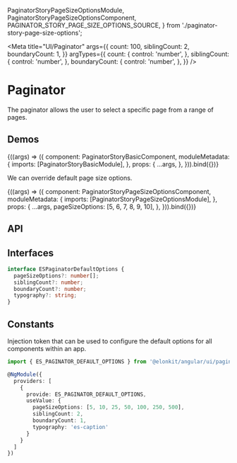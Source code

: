 



  PaginatorStoryPageSizeOptionsModule,
  PaginatorStoryPageSizeOptionsComponent,
  PAGINATOR_STORY_PAGE_SIZE_OPTIONS_SOURCE,
} from './paginator-story-page-size-options';

<Meta
  title="UI/Paginator"
  args={{
    count: 100,
    siblingCount: 2,
    boundaryCount: 1,
  }}
  argTypes={{
    count: {
      control: 'number',
    },
    siblingCount: {
      control: 'number',
    },
    boundaryCount: {
      control: 'number',
    },
  }}
/>

# Paginator

The paginator allows the user to select a specific page from a range of pages.

## Demos

<Canvas source={PAGINATOR_STORY_BASIC_SOURCE}>
  <Story name="Basic" height="270px">
    {((args) => ({
      component: PaginatorStoryBasicComponent,
      moduleMetadata: {
        imports: [PaginatorStoryBasicModule],
      },
      props: {
        ...args,
      },
    })).bind({})}
  </Story>
</Canvas>

We can override default page size options.

<Canvas source={PAGINATOR_STORY_PAGE_SIZE_OPTIONS_SOURCE}>
  <Story name="Page size options" height="250px">
    {((args) => ({
      component: PaginatorStoryPageSizeOptionsComponent,
      moduleMetadata: {
        imports: [PaginatorStoryPageSizeOptionsModule],
      },
      props: {
        ...args,
        pageSizeOptions: [5, 6, 7, 8, 9, 10],
      },
    })).bind({})}
  </Story>
</Canvas>

## API

<ArgsTable of={ESPaginatorComponent} />

## Interfaces

```ts
interface ESPaginatorDefaultOptions {
  pageSizeOptions?: number[];
  siblingCount?: number;
  boundaryCount?: number;
  typography?: string;
}
```

## Constants

Injection token that can be used to configure the default options for all components within an app.

```ts
import { ES_PAGINATOR_DEFAULT_OPTIONS } from '@elonkit/angular/ui/paginator';

@NgModule({
  providers: [
    {
      provide: ES_PAGINATOR_DEFAULT_OPTIONS,
      useValue: {
        pageSizeOptions: [5, 10, 25, 50, 100, 250, 500],
        siblingCount: 2,
        boundaryCount: 1,
        typography: 'es-caption'
      }
    }
  ]
})
```
